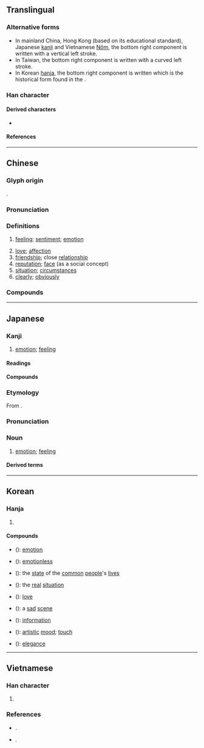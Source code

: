 {{character info/new}}
==Translingual==
{{CJKV-forms|情|情|情|情}}
{{Han stroke|Mainland China<br/>[[File:情-bw.png|360px]]}}
<!-- {{stroke order|type=animate}} Note: Stroke order is nonstandard. See talk page. -->

===Alternative forms===
* In mainland China, Hong Kong (based on its educational standard), Japanese [[kanji]] and Vietnamese [[Nôm]], the bottom right component is written {{l|mul|⺝}} with a vertical {{l|mul|丨}} left stroke.
* In Taiwan, the bottom right component is written {{l|mul|月}} with a curved {{l|mul|丿}} left stroke.
* In Korean [[hanja]], the bottom right component is written {{l|mul|円}} which is the historical form found in the {{w|Kangxi Dictionary}}.

===Han character===
{{Han char|rn=61|rad=心|as=08|sn=11|four=95027|canj=PQMB|ids=⿰忄青(GHTJV),⿰忄靑(K)}}

====Derived characters====
* {{l|mul|[[𫠽]]}}

====References====
{{Han ref|kx=0389.310|dkj=10756|dj=0723.170|hdz=42312.130|uh=60C5}}


----

==Chinese==
{{zh-forms|alt=啨,𢚏,⿰十青}}
{{zh-wp}}

===Glyph origin===
{{Han etym}}
{{Han compound|心|青|ls=psc|c1=s|c2=p|t1=heart}}.

===Pronunciation===
{{zh-pron
|m=qíng
|ma=y
|m-s=
|c=cing4
|c-t=
|g=
|h=pfs=chhìn
|j=
|mb=chǎng
|md=cìng
|mn=chêng/chiâⁿ
|mn_note=chêng - literary; chiâⁿ - vernacular
|mn-t=cêng5/zian5
|mn-t_note=cêng5 - literary; zian5 - vernacular
|w=3xxin
|x=
|mc=y
|oc=y
|cat=n,a,adv
}}

===Definitions===
{{zh-hanzi}}

# [[feeling]]; [[sentiment]]; [[emotion]]
#: {{zh-x|感情|feeling}}
#: {{zh-x|愛情|love}}
# [[love]]; [[affection]] {{zh-mw|段|份}}
# [[friendship]]; close [[relationship]]
# [[reputation]]; [[face]] (as a social concept)
# [[situation]]; [[circumstances]]
# [[clearly]]; [[obviously]]

===Compounds===
{{zh-der|一往情深|七情|上情下達|下情|不了情|不情|不著情|世情|中情|丰情|主情造意|事情|交情|人情|任情|作情|來情|俗情|偷情|傳情|傷情|兒女之情|兒女情多|兒女情長|入情入理|內情|兩情相悅|六情|其情可憫|冤情|別情|前情|割情|劇情|動情|勾情|匿情|危情|即景生情|厚情|友情|合情合理|同情|同氣之情|吝情|含情|周情孔思|商情|國情|埋情|多情|奪情|好情|姦情|嬌情|官情紙薄|定情|客情|宦情|容情|寄情|寡情|實情|專情|常情|幽情|徇情|徑情|微情|心情|忘情|思惹情牽|怡情悅性|怡情理性|怡情養性|性情|恆情|恣情|恩情|悖理違情|悲情|情不自勝|情不自堪|情不自禁|情之所鍾|情事|情人|情何以堪|情佚|情侶|情偽|情僧錄|情分|情切|情勢|情同一家|情同手足|情同骨肉|情同魚水|情味|情商|情在言外|情報|情場|情境|情夫|情婦|情孚意合|情實|情形|情志|情思|情急|情性|情怯|情恕理遣|情意|情愛|情感|情愫|情態|情慾|情懷|情投意合|情投意洽|情操|情敵|情文並茂|情景|情書|情有可原|情有獨鍾|情欲|情款|情歌|情殺|情況|情海|情深似海|情深意重|情深義重|情深骨肉|情溢於表|情熟|情狀|情理|情田|情由|情痴|情真意摯|情知|情種|情竇|情節|情素|情結|情網|情緒|情緣|情義|情腸|情至意盡|情致|情色|情若手足|情見乎言|情見乎辭|情見力屈|情見勢屈|情見勢竭|情詞懇切|情詞易工|情詩|情話|情語|情誼|情調|情變|情貌|情賞|情趣|情逾骨肉|情郎|情采|情重如山|情長紙短|情隨事遷|情非得已|情面|情韻|情願|意合情投|意惹情牽|愛情|感情|慰情勝無|戀情|戰情|手足之情|手足情深|才情|打情|承情|抒情|拿情|推情準理|揆情度理|摯情|攄情|放情丘壑|政情|故劍情深|敢情|敵情|文情|方情|日久生情|旱情|春情|有情|望雲之情|未了情|東道之情|柔情|根情|案情|欠情|殉情|民情|求情|沒情沒緒|沒情沒趣|淫情浪態|深情|渭陽之情|溫情|激情|濫情|災情|為情造文|烏鳥之情|無情|煽情|熱情|物情|生情發意|生情見景|生情造意|用情|留情|略跡原情|疑情|病情|痴情|發情|盛情|盡情|直情徑行|看景生情|真情|睹物生情|睹物興情|瞻情顧意|知情|矯情|神情|私情|移情|稱情|穩情|空頭情|管情|純情|紙短情長|細情|絕情|綺情|緣情體物|縱情|置水之情|群情|義重情深|聲情並茂|膠漆之情|臉面之情|至情|舊情|舐犢情深|色情|薄情|虛情|蟲情|行情|表情|衷情|補情|襟情|見個情|見景生情|親情|觸景生情|言情小說|討情|託情|詩情|詳情|說情|調情|談情說愛|講情|豔情|豪情|貌合情離|貌是情非|貪情|趕情|軍情|輿情|辭情|近情|送情|通情|道情|遣興陶情|選情|郭華情罪|鄉情|酌情|野情|鍾情|閒情|閨情|關情|降情|陳情|隆情|隱情|離情|難以為情|難為情|雲情雨意|面子情兒|面情|順情|領情|風情|首丘之情|香火情|骨肉情|高情|魚水情|鶼鰈情深}}

{{zh-cat|Intermediate}}

----

==Japanese==

===Kanji===
{{ja-kanji|grade=5|rs=心08}}

# [[emotion]]; [[feeling]]

====Readings====
{{ja-readings
|goon=じょう<じやう
|kanon=せい
|kun=なさ-け, こころ-, おもむき-
}}

====Compounds====
{{der2|lang=ja|title=Terms derived from {{ja-r|情|せい}}:
|{{ja-r|風情|ふぜい}}: [[taste#Noun|taste]]; [[elegance]]; [[appearance]]
}}

===Etymology===
{{ja-kanjitab|じょう|yomi=o}}
From {{der|ja|ltc|sort=じょう|-}} {{ltc-l|情}}.

===Pronunciation===
{{ja-pron|じょう|yomi=o}}

===Noun===
{{ja-noun|じょう}}

# [[emotion]]; [[feeling]]

====Derived terms====
{{der2|lang=ja|title=Terms derived from {{ja-r|情|じょう}}:
|{{ja-r|愛情|あいじょう}}: [[love]]
|{{ja-r|詩情|しじょう}}: [[poetic]] [[sentiment]]
|{{ja-r|事情|じじょう}}: [[state of affairs]]
|{{ja-r|実情|じつじょう}}: [[real]] [[condition]]; [[actual]] [[circumstance]]s
|{{ja-r|情感|じょうかん}}: [[emotion]]
|{{ja-r|情事|じょうじ}}: [[love affair]]
|{{ja-r|情勢|じょうせい}}: [[situation]]
|{{ja-r|情報|じょうほう}}: [[information]]
|{{ja-r|情熱|じょうねつ}}: [[enthusiasm]]
|{{ja-r|非情|ひじょう}}: [[heartlessness]]
|{{ja-r|表情|ひょうじょう}}: [[facial expression]]
|{{ja-r|風情|ふうじょう}}: [[appearance]]; [[outward]] [[attitude]]
|{{ja-r|熱情|ねつじょう}}: [[passion]]
|{{ja-r|友情|ゆうじょう}}: [[friendship]]
|{{ja-r|旅情|りょじょう}}: [[travel]] [[weariness]]
}}

----

==Korean==

===Hanja===
{{ko-hanja/new|뜻|정}}

# {{defn|lang=ko|sort=心08}}

====Compounds====
{{der-top}}
* {{ko-l|감정}} ({{l|ko|感情}}): [[emotion]]
* {{ko-l|무정}} ({{l|ko|無情}}): [[emotionless]]
* {{ko-l|민정}} ({{l|ko|民情}}): the [[state]] of the [[common]] [[people]]'s [[lives]]
* {{ko-l|실정}} ({{l|ko|實情}}): the [[real]] [[situation]]
* {{ko-l|애정}} ({{l|ko|愛情}}): [[love]]
* {{ko-l|정경}} ({{l|ko|情景}}): a [[sad]] [[scene]]
* {{ko-l|정보}} ({{l|ko|情報}}): [[information]]
* {{ko-l|정취}} ({{l|ko|情趣}}): [[artistic]] [[mood]]; [[touch]]
* {{ko-l|풍정}} ({{l|ko|風情}}): [[elegance]]
{{der-bottom}}

----

==Vietnamese==

===Han character===
{{vi-readings|rs=心08
|hanviet=tình
|nom=dềnh, rình, thanh, tành, tình, xênh, tạnh
}}

# {{defn|lang=vi|sort=心08}}

===References===
* {{vi-ref|Nguyễn (2014)}}.
* {{vi-ref|Trần (2004)}}.